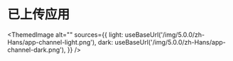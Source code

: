 # 已上传应用


<ThemedImage
  alt=""
  sources={{
    light: useBaseUrl('/img/5.0.0/zh-Hans/app-channel-light.png'),
    dark: useBaseUrl('/img/5.0.0/zh-Hans/app-channel-dark.png'),
  }}
/>
